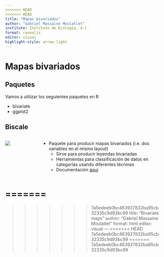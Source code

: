 ```yaml
---
<<<<<<< HEAD
<<<<<<< HEAD
title: "Mapas bivariados"
author: "Gabriel Massaine Moulatlet"
institute: Instituto de Ecología, A.C.
format: revealjs
editor: visual
highlight-style: arrow-light
---
```


# Mapas bivariados

## Paquetes

Vamos a utilizar los seguientes paquetes en R

- bivariate
- ggplot2

## Biscale

:::: {.columns}

::: {.column width="20%"}
![](C:/Users/gabri/Dropbox/postdocINECOL/Curso%20Analisis%20avanzados%20en%20R/clases_advancedR/images/biscale.png)

:::

::: {.column width="80%"}
- Paquete para producir mapas bivariados (i.e. dos variables en el mismo layout)
  - Sirve para producir leyendas bivariadas
  - Herramientas para classificación de datos en categorías usando diferentes técninas
  - Documentación [aqui](https://chris-prener.github.io/biscale/index.html)
:::

::::
=======
=======
>>>>>>> 7a5edeeb0bc463937832ba95cb32335c9d93bc99
title: "Bivariate maps"
author: "Gabriel Massaine Moulatlet"
format: html
editor: visual
---
<<<<<<< HEAD
>>>>>>> 7a5edeeb0bc463937832ba95cb32335c9d93bc99
=======
>>>>>>> 7a5edeeb0bc463937832ba95cb32335c9d93bc99
